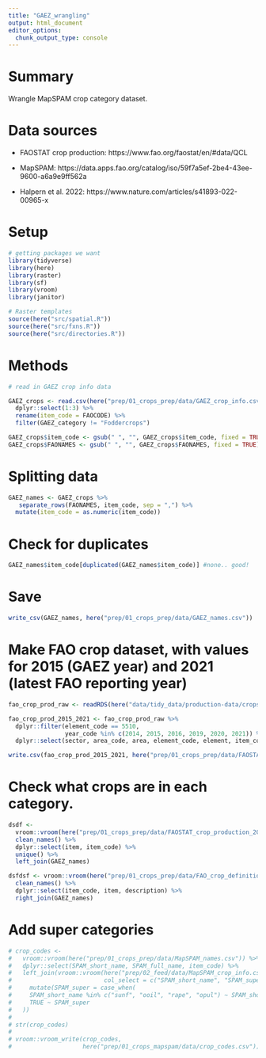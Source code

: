 ```yaml
---
title: "GAEZ_wrangling"
output: html_document
editor_options: 
  chunk_output_type: console
---
```


# Summary

Wrangle MapSPAM crop category dataset.

# Data sources

 - FAOSTAT crop production: https://www.fao.org/faostat/en/#data/QCL

 - MapSPAM: https://data.apps.fao.org/catalog/iso/59f7a5ef-2be4-43ee-9600-a6a9e9ff562a 
 
 - Halpern et al. 2022: https://www.nature.com/articles/s41893-022-00965-x


# Setup

```r
# getting packages we want
library(tidyverse)
library(here)
library(raster)
library(sf)
library(vroom)
library(janitor)

# Raster templates
source(here("src/spatial.R"))
source(here("src/fxns.R"))
source(here("src/directories.R"))

``` 


# Methods

```r

# read in GAEZ crop info data 

GAEZ_crops <- read.csv(here("prep/01_crops_prep/data/GAEZ_crop_info.csv")) %>%
  dplyr::select(1:3) %>%
  rename(item_code = FAOCODE) %>%
  filter(GAEZ_category != "Foddercrops")

GAEZ_crops$item_code <- gsub(" ", "", GAEZ_crops$item_code, fixed = TRUE)
GAEZ_crops$FAONAMES <- gsub(" ", "", GAEZ_crops$FAONAMES, fixed = TRUE)

```


# Splitting data 

```r
GAEZ_names <- GAEZ_crops %>%
   separate_rows(FAONAMES, item_code, sep = ",") %>%
  mutate(item_code = as.numeric(item_code))
```

# Check for duplicates

```r
GAEZ_names$item_code[duplicated(GAEZ_names$item_code)] #none.. good! 

```

# Save

```r
write_csv(GAEZ_names, here("prep/01_crops_prep/data/GAEZ_names.csv"))

```

# Make FAO crop dataset, with values for 2015 (GAEZ year) and 2021 (latest FAO reporting year)

```r
fao_crop_prod_raw <- readRDS(here("data/tidy_data/production-data/crops_production_tidy.rds"))

fao_crop_prod_2015_2021 <- fao_crop_prod_raw %>%
  dplyr::filter(element_code == 5510,
                year_code %in% c(2014, 2015, 2016, 2019, 2020, 2021)) %>%
  dplyr::select(sector, area_code, area, element_code, element, item_code, item, year_code, year, value)

write.csv(fao_crop_prod_2015_2021, here("prep/01_crops_prep/data/FAOSTAT_crop_production_2015_2021.csv"), row.names = FALSE)
```



# Check what crops are in each category.

```r
dsdf <- 
  vroom::vroom(here("prep/01_crops_prep/data/FAOSTAT_crop_production_2015_2021.csv")) %>% 
  clean_names() %>% 
  dplyr::select(item, item_code) %>% 
  unique() %>% 
  left_join(GAEZ_names) 

dsfdsf <- vroom::vroom(here("prep/01_crops_prep/data/FAO_crop_definitions.csv")) %>% 
  clean_names() %>% 
  dplyr::select(item_code, item, description) %>% 
  right_join(GAEZ_names)
```

# Add super categories
```r
# crop_codes <- 
#   vroom::vroom(here("prep/01_crops_prep/data/MapSPAM_names.csv")) %>% 
#   dplyr::select(SPAM_short_name, SPAM_full_name, item_code) %>% 
#   left_join(vroom::vroom(here("prep/02_feed/data/MapSPAM_crop_info.csv"), 
#                          col_select = c("SPAM_short_name", "SPAM_super"))) %>%
#     mutate(SPAM_super = case_when(
#     SPAM_short_name %in% c("sunf", "ooil", "rape", "opul") ~ SPAM_short_name, 
#     TRUE ~ SPAM_super
#   ))
# 
# str(crop_codes)
# 
# vroom::vroom_write(crop_codes, 
#                    here("prep/01_crops_mapspam/data/crop_codes.csv"))
```

